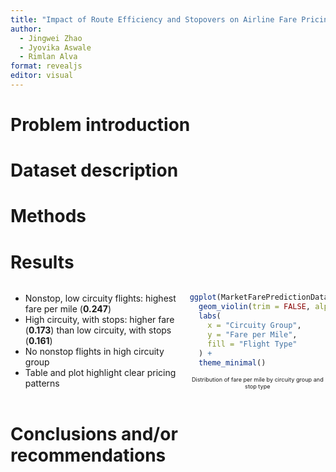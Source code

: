 ```yaml
---
title: "Impact of Route Efficiency and Stopovers on Airline Fare Pricing"
author:
  - Jingwei Zhao
  - Jyovika Aswale
  - Rimlan Alva
format: revealjs
editor: visual
---
```


# Problem introduction

# Dataset description

# Methods

# Results

::: {.columns}
::: {.column width="55%"}
- Nonstop, low circuity flights: highest fare per mile (**0.247**)
- High circuity, with stops: higher fare (**0.173**) than low circuity, with stops (**0.161**)
- No nonstop flights in high circuity group
- Table and plot highlight clear pricing patterns
:::

::: {.column width="45%"}
```r
ggplot(MarketFarePredictionData, aes(x = CircuityGroup, y = Fare_per_mile, fill = StopType)) +
  geom_violin(trim = FALSE, alpha = 0.8) +
  labs(
    x = "Circuity Group",
    y = "Fare per Mile",
    fill = "Flight Type"
  ) +
  theme_minimal()
```
<span style="font-size: 65%; display: block; text-align: center; margin-top: 0.5em;"> Distribution of fare per mile by circuity group and stop type </span> 
::: 
::: 


# Conclusions and/or recommendations
